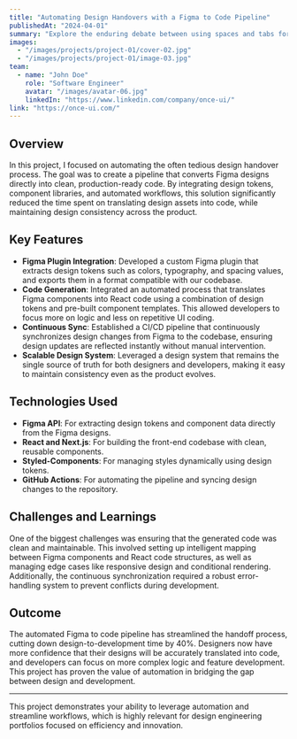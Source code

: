 ```yaml
---
title: "Automating Design Handovers with a Figma to Code Pipeline"
publishedAt: "2024-04-01"
summary: "Explore the enduring debate between using spaces and tabs for code indentation, and why this choice matters more than you might think."
images:
  - "/images/projects/project-01/cover-02.jpg"
  - "/images/projects/project-01/image-03.jpg"
team:
  - name: "John Doe"
    role: "Software Engineer"
    avatar: "/images/avatar-06.jpg"
    linkedIn: "https://www.linkedin.com/company/once-ui/"
link: "https://once-ui.com/"
---
```


## Overview

In this project, I focused on automating the often tedious design handover process. The goal was to create a pipeline that converts Figma designs directly into clean, production-ready code. By integrating design tokens, component libraries, and automated workflows, this solution significantly reduced the time spent on translating design assets into code, while maintaining design consistency across the product.

## Key Features

- **Figma Plugin Integration**: Developed a custom Figma plugin that extracts design tokens such as colors, typography, and spacing values, and exports them in a format compatible with our codebase.
- **Code Generation**: Integrated an automated process that translates Figma components into React code using a combination of design tokens and pre-built component templates. This allowed developers to focus more on logic and less on repetitive UI coding.
- **Continuous Sync**: Established a CI/CD pipeline that continuously synchronizes design changes from Figma to the codebase, ensuring design updates are reflected instantly without manual intervention.
- **Scalable Design System**: Leveraged a design system that remains the single source of truth for both designers and developers, making it easy to maintain consistency even as the product evolves.

## Technologies Used

- **Figma API**: For extracting design tokens and component data directly from the Figma designs.
- **React and Next.js**: For building the front-end codebase with clean, reusable components.
- **Styled-Components**: For managing styles dynamically using design tokens.
- **GitHub Actions**: For automating the pipeline and syncing design changes to the repository.

## Challenges and Learnings

One of the biggest challenges was ensuring that the generated code was clean and maintainable. This involved setting up intelligent mapping between Figma components and React code structures, as well as managing edge cases like responsive design and conditional rendering. Additionally, the continuous synchronization required a robust error-handling system to prevent conflicts during development.

## Outcome

The automated Figma to code pipeline has streamlined the handoff process, cutting down design-to-development time by 40%. Designers now have more confidence that their designs will be accurately translated into code, and developers can focus on more complex logic and feature development. This project has proven the value of automation in bridging the gap between design and development.

---

This project demonstrates your ability to leverage automation and streamline workflows, which is highly relevant for design engineering portfolios focused on efficiency and innovation.